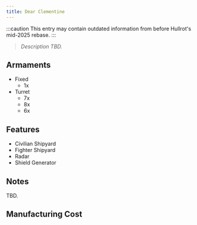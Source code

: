 ```yaml
---
title: Dear Clementine
---
```


:::caution
This entry may contain outdated information from before Hullrot's mid-2025 rebase.
:::

> *Description TBD.*


## Armaments

* Fixed
  * 1x <ShipWeapon weaponID="AcceleratorCannon" />
* Turret
  * 7x <ShipWeapon weaponID="WeaponTurretPDT" />
  * 8x <ShipWeapon weaponID="WeaponTurretMortar" />
  * 6x <ShipWeapon weaponID="WeaponTurretNeedler" />


## Features

* Civilian Shipyard
* Fighter Shipyard
* Radar
* Shield Generator


## Notes

TBD.


## Manufacturing Cost

<ShipManufacturingCost shipName="Clementine" />